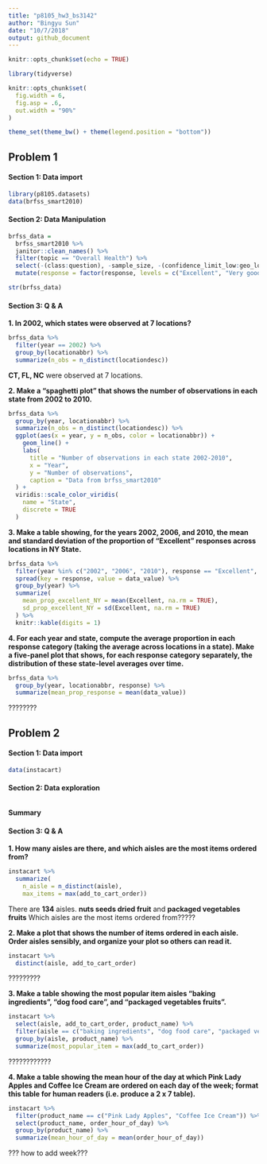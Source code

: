 ```yaml
---
title: "p8105_hw3_bs3142"
author: "Bingyu Sun"
date: "10/7/2018"
output: github_document
---
```


```r
knitr::opts_chunk$set(echo = TRUE)

library(tidyverse)

knitr::opts_chunk$set(
  fig.width = 6,
  fig.asp = .6,
  out.width = "90%"
)

theme_set(theme_bw() + theme(legend.position = "bottom"))
```

## Problem 1

#### Section 1: Data import

```r
library(p8105.datasets)
data(brfss_smart2010)
```

#### Section 2: Data Manipulation

```r
brfss_data =
  brfss_smart2010 %>%
  janitor::clean_names() %>%
  filter(topic == "Overall Health") %>%
  select(-(class:question), -sample_size, -(confidence_limit_low:geo_location)) %>%
  mutate(response = factor(response, levels = c("Excellent", "Very good", "Good", "Fair", "Poor")))

str(brfss_data)
```

#### Section 3: Q & A

**1. In 2002, which states were observed at 7 locations?**

```r
brfss_data %>%
  filter(year == 2002) %>%
  group_by(locationabbr) %>%
  summarize(n_obs = n_distinct(locationdesc))
```

**CT, FL, NC** were observed at 7 locations.

**2. Make a “spaghetti plot” that shows the number of observations in each state from 2002 to 2010.**

```r
brfss_data %>%
  group_by(year, locationabbr) %>%
  summarize(n_obs = n_distinct(locationdesc)) %>%
  ggplot(aes(x = year, y = n_obs, color = locationabbr)) + 
    geom_line() +
    labs(
      title = "Number of observations in each state 2002-2010",
      x = "Year",
      y = "Number of observations",
      caption = "Data from brfss_smart2010"
  ) +
  viridis::scale_color_viridis(
    name = "State", 
    discrete = TRUE
  )
```

**3. Make a table showing, for the years 2002, 2006, and 2010, the mean and standard deviation of the proportion of “Excellent” responses across locations in NY State.**

```r
brfss_data %>%
  filter(year %in% c("2002", "2006", "2010"), response == "Excellent", locationabbr == "NY") %>%
  spread(key = response, value = data_value) %>%
  group_by(year) %>%
  summarize(
    mean_prop_excellent_NY = mean(Excellent, na.rm = TRUE),
    sd_prop_excellent_NY = sd(Excellent, na.rm = TRUE)
  ) %>%
  knitr::kable(digits = 1)
```


**4. For each year and state, compute the average proportion in each response category (taking the average across locations in a state). Make a five-panel plot that shows, for each response category separately, the distribution of these state-level averages over time.**

```r
brfss_data %>%
  group_by(year, locationabbr, response) %>%
  summarize(mean_prop_response = mean(data_value))
```
????????

## Problem 2

#### Section 1: Data import

```r
data(instacart)
```

#### Section 2: Data exploration

```r

```

**Summary**


#### Section 3: Q & A

**1. How many aisles are there, and which aisles are the most items ordered from?**

```r
instacart %>%
  summarize(
    n_aisle = n_distinct(aisle),
    max_items = max(add_to_cart_order))
```

There are **134** aisles. **nuts seeds dried fruit** and **packaged vegetables fruits**
Which aisles are the most items ordered from?????

**2. Make a plot that shows the number of items ordered in each aisle. Order aisles sensibly, and organize your plot so others can read it.**

```r
instacart %>%
  distinct(aisle, add_to_cart_order)
```
?????????

**3. Make a table showing the most popular item aisles “baking ingredients”, “dog food care”, and “packaged vegetables fruits”.**

```r
instacart %>%
  select(aisle, add_to_cart_order, product_name) %>%
  filter(aisle == c("baking ingredients", "dog food care", "packaged vegetables fruits")) %>%
  group_by(aisle, product_name) %>%
  summarize(most_popular_item = max(add_to_cart_order))
```
????????????

**4. Make a table showing the mean hour of the day at which Pink Lady Apples and Coffee Ice Cream are ordered on each day of the week; format this table for human readers (i.e. produce a 2 x 7 table).**

```r
instacart %>%
  filter(product_name == c("Pink Lady Apples", "Coffee Ice Cream")) %>% 
  select(product_name, order_hour_of_day) %>%
  group_by(product_name) %>%
  summarize(mean_hour_of_day = mean(order_hour_of_day))
```
??? how to add week???
